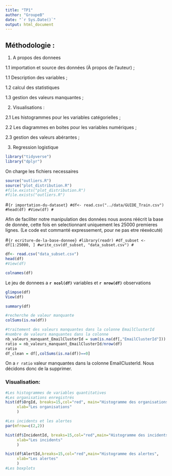 ---
title: "TP1"
author: "GroupeB"
date: "`r Sys.Date()`"
output: html_document
---

## Méthodologie : 

1. A propos des donnees

  1.1 importation et source des données (À propos de l'auteur) ;
  
  1.1 Description des variables ;
  
  1.2 calcul des statistiques 
  
  1.3 gestion des valeurs manquantes ;
  
  
2. Visualisations : 

 
  2.1 Les histogrammes pour les variables catégorielles ;
  
  2.2 Les diagrammes en boites pour les variables numériques ;
  
  2.3 gestion des valeurs abérantes ;
  
  
3. Regression logistique


  

```{r library, include=FALSE}
library("tidyverse")
library("dplyr")
```


On charge les fichiers necessaires

```{r importation-outliers}
source("outliers.R")
source("plot_distribution.R")
#file.exists("plot_distribution.R")
#file.exists("outliers.R")
```


#```{r importation-du-dataset}
#df<- read.csv("../data/GUIDE_Train.csv")
#head(df)
#View(df)
#```

Afin de faciliter notre manipulation des données nous avons réécrit la base de donnée, cette fois en selectionnant
uniquement les 25000 premieres lignes. (Le code est commanté expressement, pour ne pas etre réexécuté)


#```{r ecriture-de-la-base-donnee}
#library(readr)
#df_subset <- df[1:25000, ]
#write_csv(df_subset, "data_subset.csv")
#```


```{r importation-du-dataset-de-travail}
df<- read.csv("data_subset.csv")
head(df)
#View(df)
```




```{r les-variables}
colnames(df)
```

Le jeu de donnees a **`r ncol(df)`** variables et **`r nrow(df)`** observations

```{r types-des-variables}
glimpse(df)
View(df)
```
```{r statistiques}
summary(df)
```


```{r recherche valeurs manquantes}
#recherche de valeur manquante
colSums(is.na(df))

#traitement des valeurs manquantes dans la colonne EmailClusterId
#nombre de valeurs manquantes dans la colonne
nb_valeurs_manquant_EmailClusterId = sum(is.na(df[,"EmailClusterId"]))
ratio = nb_valeurs_manquant_EmailClusterId/nrow(df)
ratio
df_clean = df[,colSums(is.na(df))==0]

```
On a `r ratio` valeur manquantes dans la colonne EmailClusterId. Nous décidons donc de la supprimer.

### Visualisation:
```{r visualisation}
#Les histogrammes de variables quantitatives 
#Les organisations enregistrés 
hist(df$OrgId, breaks=15,col="red", main="Histogramme des organisations",
     xlab="Les organisations"
     )

#Les incidents et les alertes 
par(mfrow=c(2,2))

hist(df$IncidentId, breaks=15,col="red",main="Histogramme des incidents", 
     xlab="Les incidents"
     )

hist(df$AlertId,breaks=15,col="red",main="Histogramme des alertes",
     xlab="Les alertes"
     )
#Les boxplots 

```
